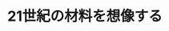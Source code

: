﻿---
title: "21世紀の材料を想像する"
category: "物質理工学院"
vol: 12
interviewee: "高久・橋本 "
url: ""
tags: []
pdf: "12-9.pdf"
career: ""
preface: "人間の生活は、科学の進歩によって、より豊かなものへと変化を遂げて来た。例えば、エジソンの白熱電球の発明は、ロウソクやランプに代わる明るくて火災の心配の少ない安全な光をもたらした。しかし、もしもそのとき、高熱に耐えるフィラメントという材料が無かったら、この一大発明品は存在しなかったかもしれないのである。21世紀には、超伝導や核融合などより高度な技術が実用化されると予想される。そうなると、材料も今まで以上に高性能なものや、新たな機能を併せ持つものが要求される。今回我々は、そのような新素材に関する研究が行われている高久・橋本を訪れ、炭素繊維や複合材料、および新たな素材製造プロセスなどについて、高久教授にお話しをうかがった。"
---
